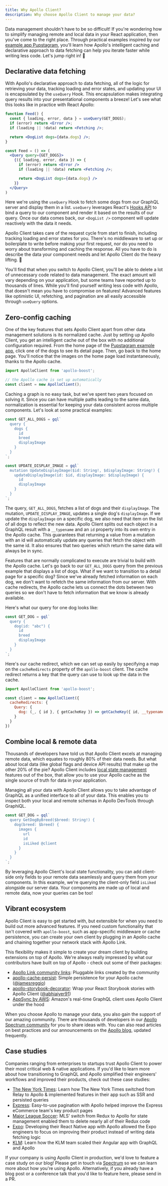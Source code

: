 ```yaml
---
title: Why Apollo Client?
description: Why choose Apollo Client to manage your data?
---
```



Data management shouldn't have to be so difficult! If you're wondering how to simplify managing remote and local data in your React application, then you've come to the right place. Through practical examples inspired by our [example app Pupstagram](https://codesandbox.io/s/r5qp83z0yq), you'll learn how Apollo's intelligent caching and declarative approach to data fetching can help you iterate faster while writing less code. Let's jump right in! 🚀

## Declarative data fetching

With Apollo's declarative approach to data fetching, all of the logic for retrieving your data, tracking loading and error states, and updating your UI is encapsulated by the `useQuery` Hook. This encapsulation makes integrating query results into your presentational components a breeze! Let's see what this looks like in practice with React Apollo:

<MultiCodeBlock>
<div data-language="Hooks (JavaScript)">

```jsx
function Feed() {
  const { loading, error, data } = useQuery(GET_DOGS);
  if (error) return <Error />;
  if (loading || !data) return <Fetching />;

  return <DogList dogs={data.dogs} />;
}
```

</div>
<div data-language="Render Props (JavaScript)">

```jsx
const Feed = () => (
  <Query query={GET_DOGS}>
    {({ loading, error, data }) => {
      if (error) return <Error />
      if (loading || !data) return <Fetching />;

      return <DogList dogs={data.dogs} />
    }}
  </Query>
)
```

</div>
</MultiCodeBlock>

Here we're using the `useQuery` Hook to fetch some dogs from our GraphQL server and display them in a list. `useQuery` leverages React's [Hooks API](https://reactjs.org/docs/hooks-intro.html) to bind a query to our component and render it based on the results of our query. Once our data comes back, our `<DogList />` component will update reactively with the data it needs.

Apollo Client takes care of the request cycle from start to finish, including tracking loading and error states for you. There's no middleware to set up or boilerplate to write before making your first request, nor do you need to worry about transforming and caching the response. All you have to do is describe the data your component needs and let Apollo Client do the heavy lifting. 💪

You'll find that when you switch to Apollo Client, you'll be able to delete a lot of unnecessary code related to data management. The exact amount will vary depending on your application, but some teams have reported up to thousands of lines. While you'll find yourself writing less code with Apollo, that doesn't mean you have to compromise on features! Advanced features like optimistic UI, refetching, and pagination are all easily accessible through `useQuery` options.

## Zero-config caching

One of the key features that sets Apollo Client apart from other data management solutions is its normalized cache. Just by setting up Apollo Client, you get an intelligent cache out of the box with no additional configuration required. From the home page of the [Pupstagram example app](https://codesandbox.io/s/r5qp83z0yq), click one of the dogs to see its detail page. Then, go back to the home page. You'll notice that the images on the home page load instantaneously, thanks to the Apollo cache.

```js
import ApolloClient from 'apollo-boost';

// the Apollo cache is set up automatically
const client = new ApolloClient();
```

Caching a graph is no easy task, but we've spent two years focused on solving it. Since you can have multiple paths leading to the same data, normalization is essential for keeping your data consistent across multiple components. Let's look at some practical examples:

```js
const GET_ALL_DOGS = gql`
  query {
    dogs {
      id
      breed
      displayImage
    }
  }
`;

const UPDATE_DISPLAY_IMAGE = gql`
  mutation UpdateDisplayImage($id: String!, $displayImage: String!) {
    updateDisplayImage(id: $id, displayImage: $displayImage) {
      id
      displayImage
    }
  }
`;
```

The query, `GET_ALL_DOGS`, fetches a list of dogs and their `displayImage`. The mutation, `UPDATE_DISPLAY_IMAGE`, updates a single dog's `displayImage`. If we update the `displayImage` on a specific dog, we also need that item on the list of all dogs to reflect the new data. Apollo Client splits out each object in a GraphQL result with a `__typename` and an `id` property into its own entry in the Apollo cache. This guarantees that returning a value from a mutation with an id will automatically update any queries that fetch the object with the same id. It also ensures that two queries which return the same data will always be in sync.

Features that are normally complicated to execute are trivial to build with the Apollo cache. Let's go back to our `GET_ALL_DOGS` query from the previous example that displays a list of dogs. What if we want to transition to a detail page for a specific dog? Since we've already fetched information on each dog, we don't want to refetch the same information from our server. With cache redirects, the Apollo cache lets us connect the dots between two queries so we don't have to fetch information that we know is already available.

Here's what our query for one dog looks like:

```js
const GET_DOG = gql`
  query {
    dog(id: "abc") {
      id
      breed
      displayImage
    }
  }
`;
```

Here's our cache redirect, which we can set up easily by specifying a map on the `cacheRedirects` property of the `apollo-boost` client. The cache redirect returns a key that the query can use to look up the data in the cache.

```js
import ApolloClient from 'apollo-boost';

const client = new ApolloClient({
  cacheRedirects: {
    Query: {
      dog: (_, { id }, { getCacheKey }) => getCacheKey({ id, __typename: 'Dog' })
    }
  }
})
```

## Combine local & remote data

Thousands of developers have told us that Apollo Client excels at managing remote data, which equates to roughly 80% of their data needs. But what about local data (like global flags and device API results) that make up the other 20% of the pie? Apollo Client includes [local state management](/v2.6/essentials/local-state/) features out of the box, that allow you to use your Apollo cache as the single source of truth for data in your application.

Managing all your data with Apollo Client allows you to take advantage of GraphQL as a unified interface to all of your data. This enables you to inspect both your local and remote schemas in Apollo DevTools through GraphiQL.

```js
const GET_DOG = gql`
  query GetDogByBreed($breed: String!) {
    dog(breed: $breed) {
      images {
        url
        id
        isLiked @client
      }
    }
  }
`;
```

By leveraging Apollo Client's local state functionality, you can add client-side only fields to your remote data seamlessly and query them from your components. In this example, we're querying the client-only field `isLiked` alongside our server data. Your components are made up of local and remote data, now your queries can be too!

## Vibrant ecosystem

Apollo Client is easy to get started with, but extensible for when you need to build out more advanced features. If you need custom functionality that isn't covered with `apollo-boost`, such as app-specific middleware or cache persistence, you can create your own client by plugging in an Apollo cache and chaining together your network stack with Apollo Link.

This flexibility makes it simple to create your dream client by building extensions on top of Apollo. We're always really impressed by what our contributors have built on top of Apollo - check out some of their packages:
- [Apollo Link community links](https://www.apollographql.com/docs/link/links/community): Pluggable links created by the community
- [apollo-cache-persist](https://blog.apollographql.com/announcing-apollo-cache-persist-cb05aec16325): Simple persistence for your Apollo cache ([@jamesreggio](https://github.com/jamesreggio))
- [apollo-storybook-decorator](https://github.com/abhiaiyer91/apollo-storybook-decorator): Wrap your React Storybook stories with Apollo Client ([@abhiaiyer91](https://github.com/abhiaiyer91))
- [AppSync by AWS](https://blog.apollographql.com/aws-appsync-powered-by-apollo-df61eb706183): Amazon's real-time GraphQL client uses Apollo Client under the hood

When you choose Apollo to manage your data, you also gain the support of our amazing community. There are thousands of developers in our [Apollo Spectrum community](https://spectrum.chat/apollo) for you to share ideas with. You can also read articles on best practices and our announcements on the [Apollo blog](https://blog.apollographql.com/), updated frequently.

## Case studies

Companies ranging from enterprises to startups trust Apollo Client to power their most critical web & native applications. If you'd like to learn more about how transitioning to GraphQL and Apollo simplified their engineers' workflows and improved their products, check out these case studies:

- [The New York Times](https://open.nytimes.com/the-new-york-times-now-on-apollo-b9a78a5038c): Learn how The New York Times switched from Relay to Apollo & implemented features in their app such as SSR and persisted queries
- [Express](https://blog.apollographql.com/changing-the-architecture-of-express-com-23c950d43323): Easy-to-use pagination with Apollo helped improve the Express eCommerce team's key product pages
- [Major League Soccer](https://blog.apollographql.com/reducing-our-redux-code-with-react-apollo-5091b9de9c2a): MLS' switch from Redux to Apollo for state management enabled them to delete nearly all of their Redux code
- [Expo](https://blog.apollographql.com/using-graphql-apollo-at-expo-4c1f21f0f115): Developing their React Native app with Apollo allowed the Expo engineers to focus on improving their product instead of writing data fetching logic
- [KLM](https://youtu.be/T2njjXHdKqw): Learn how the KLM team scaled their Angular app with GraphQL and Apollo

If your company is using Apollo Client in production, we'd love to feature a case study on our blog! Please get in touch via [Spectrum](https://spectrum.chat/apollo) so we can learn more about how you're using Apollo. Alternatively, if you already have a blog post or a conference talk that you'd like to feature here, please send in a PR.
